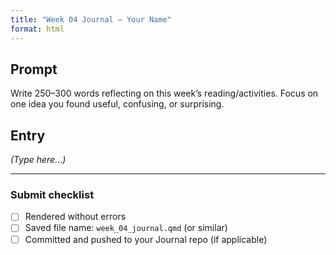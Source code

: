 ```yaml
---
title: "Week 04 Journal — Your Name"
format: html
---
```


## Prompt
Write 250–300 words reflecting on this week’s reading/activities. Focus on one idea you found useful,
confusing, or surprising.

## Entry
*(Type here…)*

---

### Submit checklist
- [ ] Rendered without errors  
- [ ] Saved file name: `week_04_journal.qmd` (or similar)  
- [ ] Committed and pushed to your Journal repo (if applicable)
